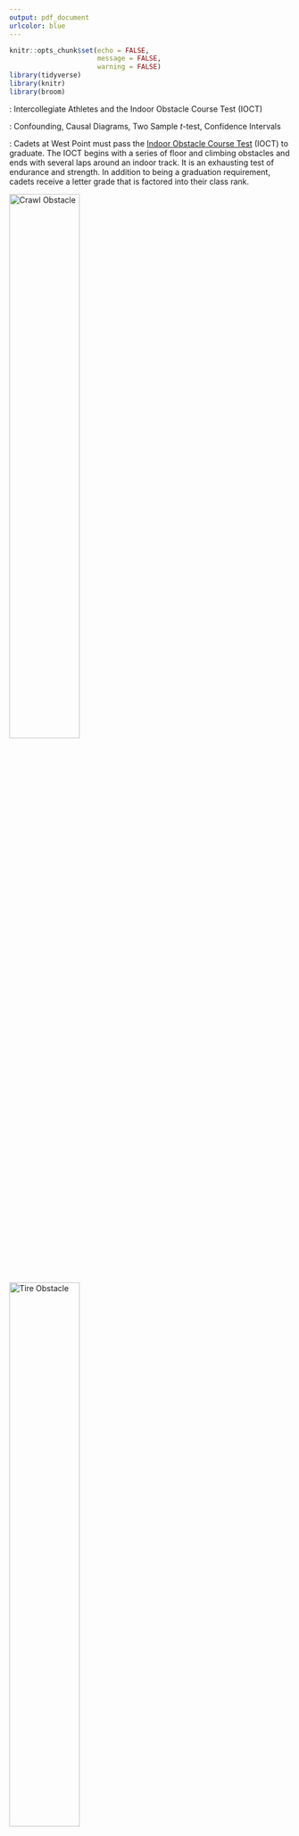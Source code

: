 ```yaml
---
output: pdf_document
urlcolor: blue
---
```


```r
knitr::opts_chunk$set(echo = FALSE,
                      message = FALSE,
                      warning = FALSE)
library(tidyverse)
library(knitr)
library(broom)
```

\underline{Title}: Intercollegiate Athletes and the Indoor Obstacle Course Test (IOCT)

\underline{Topics}: Confounding, Causal Diagrams, Two Sample $t$-test, Confidence Intervals

\underline{Background}: Cadets at West Point must pass the [Indoor Obstacle Course Test](https://www.youtube.com/watch?v=94tPO0fGtJo&t=77s) (IOCT) to graduate.  The IOCT begins with a series of floor and climbing obstacles and ends with several laps around an indoor track.  It is an exhausting test of endurance and strength. In addition to being a graduation requirement, cadets receive a letter grade that is factored into their class rank.

![Crawl Obstacle](./images/crawlObstacle.jpg){width=50%} ![Tire Obstacle](./images/tireObstacle.jpg){width=50%}

Many cadets play an intercollegiate sport.  An important question is: *is being an intercollegiate athlete an advantage or a disadvantage on the obstacle course?*  Some argue it is an advantage: athletes have more time dedicated to physical conditioning.  Others argue it is a disadvantage: balancing academic and military requirements with their team's schedule is challenging and results in less opportunity to practice the obstacle course.      

1. [Watch the video of Cadet Madaline Kenyon running the IOCT](https://www.youtube.com/watch?v=94tPO0fGtJo&t=77s). Would you expect athletes or non-athletes to perform better on the obstacle course as a group? Explain.

\vspace{1in} 

The file \texttt{obstacle\_course.csv} contains height (inches), IOCT times (seconds), biological sex (M/F), and whether the cadet played an intercollegiate sport for a sample of 384 cadets who ran the IOCT course in the last five years.  

2. What is the explanatory variable in this study? Classify the variable as quantitative or categorical.

\vspace{0.25in}

3. What is the response variable in this study? Classify the variable as quantitative or categorical.

\vspace{0.25in}

4. Is this study an observational study or a randomized experiment? Explain.

\vspace{1in}

\newpage

Figure 1 depicts IOCT times in seconds versus athlete status for cadets with IOCT times less than seven minutes (420 seconds).   Table 1 contains summary statistics. 

```r

cadets <- read_csv(file = "obstacle_course.csv")

cadets %>% 
  filter(IOCT_Time < 420) %>% 
  ggplot(aes(x = as.factor(athlete), y = IOCT_Time)) +
  geom_boxplot() +
  labs(y = "IOCT time (sec)", x = "athlete (1/0)")
```

```r
cadets %>% 
  filter(IOCT_Time < 420) %>% 
  group_by(athlete) %>% 
  summarize(mean = mean(IOCT_Time),
            sd = sd(IOCT_Time),
            n = n()) %>% 
  kable(digits = 2, caption = "Summary statistics of IOCT times (seconds) by intercollegiate athlete status.")
```

5. Briefly discuss one interesting result in the boxplot and one in the summary statistics.

\vspace{1.25in}

6. Report the difference in mean IOCT times comparing athletes to non-athletes.  This difference is a point estimate of the size of the *association* between athlete and IOCT time.

\vspace{1in}

7. Calculate a 95\% confidence interval for the difference.

\vspace{1in}

8. There is no evidence of an *association* between athlete and IOCT time.  Would you be willing to conclude there is no *effect* of athlete on IOCT times? As part of your answer, discuss the difference between association and causation in the context of this scenario.

\vspace{2in}

9.  Biological sex may be a confounding variable in estimating the effect of athlete on IOCT time.  Discuss why.

\vspace{2in}

10. Draw a causal diagram depicting the relationship between athlete, IOCT time, and sex.

\vspace{2in}

Tables 2 and 3 contain information about the association between (1) sex and athlete and (2) sex and IOCT time. 

```r
cadets %>% 
  filter(IOCT_Time < 420) %>% 
  count(sex, athlete) %>% 
  pivot_wider(id_cols = athlete, names_from = sex, values_from = n) %>% 
  kable(caption = "Athlete status by cadet sex.")

cadets %>% 
  filter(IOCT_Time < 420) %>% 
  group_by(sex) %>% 
  summarize(mean = mean(IOCT_Time),
            sd = sd(IOCT_Time),
            n = n()) %>% 
  kable(digits = 2, caption = "Summary statistics of IOCT times (seconds) by sex.")
```

11. Based on Tables 2 and 3, is the association between athlete and IOCT time likely a biased estimate of the effect due to confounding by sex?  If yes, in what direction is the bias? Explain.

\vspace{2in}

```r
cadets %>% 
  filter(IOCT_Time < 420) %>% 
  ggplot(aes(x = sex, y = IOCT_Time, color = as.factor(athlete))) +
  geom_boxplot() +
  labs(y = "IOCT time (sec)", color = "athlete")
```

12. Figure 2 depicts IOCT times by sex and athlete status.  Based on this figure, does there appear to be an association between athlete and IOCT times within levels of sex? Explain.

\vspace{1in}

13. Sex is one of many potential confounding variables.  Briefly discuss two additional confounding variables you would want to measure.  As part of your response, clearly state why you believe each variable is a confounding variable.

\vspace{1in}

14.  Design a study to better assess the effect of athlete on IOCT times at West Point.  Write two to three paragraphs describing the study and comparing its advantages and disadvantages to the analysis in this activity.



